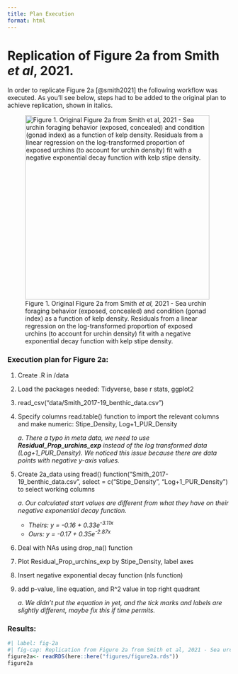 ```yaml
---
title: Plan Execution
format: html
---
```


# Replication of Figure 2a from Smith *et al*, 2021.

In order to replicate Figure 2a [@smith2021] the following workflow was executed. As you'll see below, steps had to be added to the original plan to achieve replication, shown in italics.

![Figure 1. Original Figure 2a from Smith *et al,* 2021 - Sea urchin foraging behavior (exposed, concealed) and condition (gonad index) as a function of kelp density. Residuals from a linear regression on the log-transformed proportion of exposed urchins (to account for urchin density) fit with a negative exponential decay function with kelp stipe density.](images/ORIGINAL_figure2a.png){fig-align="center" width="416"}

### Execution plan for Figure 2a:

1.  Create .R in /data

2.  Load the packages needed: Tidyverse, base r stats, ggplot2

3.  read_csv("data/Smith_2017-19_benthic_data.csv")

4.  Specify columns read.table() function to import the relevant columns and make numeric: Stipe_Density, Log+1_PUR_Density

    *a. There a typo in meta data, we need to use **Residual_Prop_urchins_exp** instead of the log transformed data (Log+1_PUR_Density). We noticed this issue because there are data points with negative y-axis values.*

5.  Create 2a_data using fread() function("Smith_2017-19_benthic_data.csv", select = c("Stipe_Density", "Log+1_PUR_Density") to select working columns

    *a. Our calculated start values are different from what they have on their negative exponential decay function.*

    -   *Theirs: y = -0.16 + 0.33e^-3.11x^*
    -   *Ours: y = -0.17 + 0.35e^-2.87x^*

6.  Deal with NAs using drop_na() function

7.  Plot Residual_Prop_urchins_exp by Stipe_Density, label axes

8.  Insert negative exponential decay function (nls function)

9.  add p-value, line equation, and R\^2 value in top right quadrant

    *a. We didn't put the equation in yet, and the tick marks and labels are slightly different, maybe fix this if time permits.*

### Results:

```r
#| label: fig-2a
#| fig-cap: Replication from Figure 2a from Smith et al, 2021 - Sea urchin foraging behavior (exposed, concealed) and condition (gonad index) as a function of kelp density. Residuals from a linear regression on the log-transformed proportion of exposed urchins (to account for urchin density) fit with a negative exponential decay function with kelp stipe density.
figure2a<- readRDS(here::here("figures/figure2a.rds"))
figure2a
```
